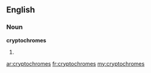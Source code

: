==English==

===Noun===
'''cryptochromes'''

# {{plural of|[[cryptochrome]]}}

[[ar:cryptochromes]]
[[fr:cryptochromes]]
[[my:cryptochromes]]